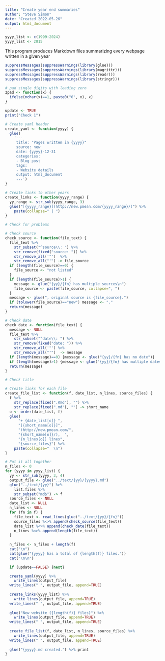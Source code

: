 ```yaml
---
title: "Create year end summaries"
author: "Steve Simon"
date: "Created 2022-05-26"
output: html_document
---
```

  
```r
yyyy_list <- c(1999:2024)
yyyy_list <- 2015
```
  
This program produces Markdown files summarizing every webpage written in a given year

```r
suppressMessages(suppressWarnings(library(glue)))
suppressMessages(suppressWarnings(library(magrittr)))
suppressMessages(suppressWarnings(library(readr)))
suppressMessages(suppressWarnings(library(stringr)))

# pad single digits with leading zero
zpad <- function(x) {
  ifelse(nchar(x)==1, paste0("0", x), x)
}

update <- TRUE
print("Check 1")
```

```r
# Create yaml header
create_yaml <- function(yyyy) {
  glue(
    '---
     title: "Pages written in {yyyy}"
     source: new
     date: {yyyy}-12-31
     categories:
     - Blog post
     tags:
     - Website details
     output: html_document
     ---')
}
```

```r
# Create links to other years
create_links <- function(yyyy_range) {
  yy_range <- str_sub(yyyy_range, 3)
  glue("[{yyyy_range}](http://new.pmean.com/{yyyy_range}/)") %>%
    paste(collapse=" | ")
}
```

```r
# Check for problems

# Check source
check_source <- function(file_text) {
  file_text %>%
    str_subset("^source\\: ") %>%
    str_remove(fixed("source: ")) %>%
    str_remove_all('"')  %>%
    str_remove_all("'") -> file_source
  if (length(file_source)==0) {
    file_source <- "not listed"
  }
  if (length(file_source)>1) {
    message <- glue("{yy}/{fn} has multiple sources\n")
    file_source <- paste(file_source, collapse=", ")
  }
  message <- glue(", original source is {file_source}.")
  if (tolower(file_source)=="new") message <- "."
  return(message)
}
```

```r
# Check date
check_date <- function(file_text) {
  message <- NULL
  file_text %>%
    str_subset("^date\\: ") %>%
    str_remove(fixed("date: ")) %>%
    str_remove_all('"') %>%
    str_remove_all("'")  -> message
  if (length(message)==0) {message <- glue("{yy}/{fn} has no date")}
  if (length(message)>1) {message <- glue("{yy}/{fn} has multiple dates")}
  return(message)
}

# Check title
```

```r
# Create links for each file
create_file_list <- function(f, date_list, n_lines, source_files) {
  f %>%
    str_replace(fixed(".Rmd"), "") %>%
    str_replace(fixed(".md"), "") -> short_name
  o <- order(date_list, f)
  glue(
      "+ {date_list[o]} ",
      "[{short_name[o]}]",
      "(http://new.pmean.com/",
      "{short_name[o]}/),  ",
      "{n_lines[o]} lines",
      "{source_files}") %>%
    paste(collapse="  \n")
}
```

```r
# Put it all together
n_files <- 0
for (yyyy in yyyy_list) {
  yy <- str_sub(yyyy, 3, 4)
  output_file <- glue("../text/{yy}/{yyyy}.md")
  glue("../text/{yy}") %>%
    list.files %>%
    str_subset("md$") -> f
  source_files <- NULL
  date_list <- NULL
  n_lines <- NULL
  for (fn in f) {
    file_text <- read_lines(glue("../text/{yy}/{fn}"))
    source_files %<>% append(check_source(file_text))
    date_list %<>% append(check_date(file_text))
    n_lines %<>% append(length(file_text))
  }
  
  n_files <- n_files + length(f)
  cat("\n")
  cat(glue("{yyyy} has a total of {length(f)} files."))
  cat("\n\n")

  if (update==FALSE) {next}

  create_yaml(yyyy) %>%
    write_lines(output_file)
  write_lines(" ", output_file, append=TRUE)
  
  create_links(yyyy_list) %>%
    write_lines(output_file, append=TRUE)
  write_lines(" ", output_file, append=TRUE)
  
  glue("New website ({length(f)} files)") %>%
    write_lines(output_file, append=TRUE)
  write_lines(" ", output_file, append=TRUE)
  
  create_file_list(f, date_list, n_lines, source_files) %>% 
    write_lines(output_file, append=TRUE)
  write_lines(" ", output_file, append=TRUE)
  
  glue("{yyyy}.md created.") %>% print
}

```
